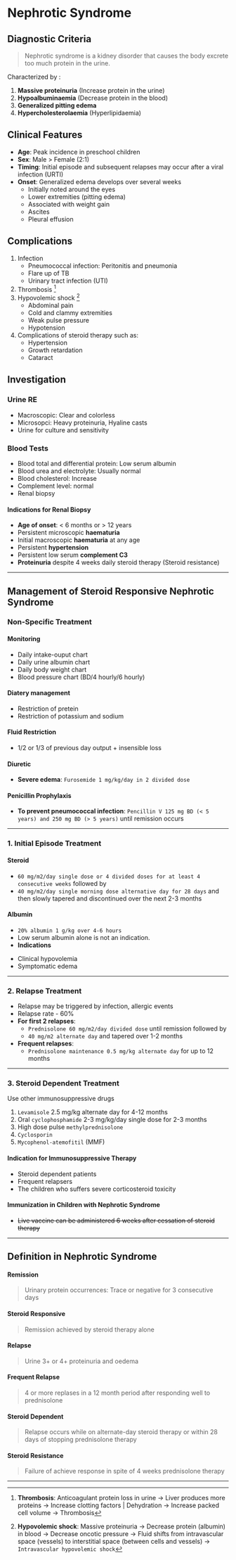 # Nephrotic Syndrome

## Diagnostic Criteria

> Nephrotic syndrome is a kidney disorder that causes the body excrete too much protein in the urine.

Characterized by :

1. **Massive proteinuria** (Increase protein in the urine)
2. **Hypoalbuminaemia** (Decrease protein in the blood)
3. **Generalized pitting edema**
4. **Hypercholesterolaemia** (Hyperlipidaemia)

## Clinical Features

- **Age**: Peak incidence in preschool children
- **Sex**: Male > Female (2:1)
- **Timing**: Initial episode and subsequent relapses may occur after a viral infection (URTI)
- **Onset**: Generalized edema develops over several weeks
  - Initially noted around the eyes
  - Lower extremities (pitting edema)
  - Associated with weight gain
  - Ascites
  - Pleural effusion

## Complications

1. Infection
   - Pneumococcal infection: Peritonitis and pneumonia
   - Flare up of TB
   - Urinary tract infection (UTI)
2. Thrombosis [^1]
3. Hypovolemic shock [^2]
   - Abdominal pain
   - Cold and clammy extremities
   - Weak pulse pressure
   - Hypotension
4. Complications of steroid therapy such as:
   - Hypertension
   - Growth retardation
   - Cataract

[^1]: **Thrombosis**: Anticoagulant protein loss in urine → Liver produces more proteins → Increase clotting factors | Dehydration → Increase packed cell volume → Thrombosis

[^2]: **Hypovolemic shock**: Massive proteinuria → Decrease protein (albumin) in blood → Decrease oncotic pressure → Fluid shifts from intravascular space (vessels) to interstitial space (between cells and vessels) → `Intravascular hypovolemic shock`

## Investigation

### Urine RE

- Macroscopic: Clear and colorless
- Microsopci: Heavy proteinuria, Hyaline casts
- Urine for culture and sensitivity

### Blood Tests

- Blood total and differential protein: Low serum albumin
- Blood urea and electrolyte: Usually normal
- Blood cholesterol: Increase
- Complement level: normal
- Renal biopsy

#### Indications for Renal Biopsy


<Callout emoji=''>

- **Age of onset**: < 6 months or > 12 years
- Persistent microscopic **haematuria**
- Initial macroscopic **haematuria** at any age
- Persistent **hypertension**
- Persistent low serum **complement C3**
- **Proteinuria** despite 4 weeks daily steroid therapy (Steroid resistance)

</Callout>

---

## Management of Steroid Responsive Nephrotic Syndrome

### Non-Specific Treatment

#### Monitoring

- Daily intake-ouput chart
- Daily urine albumin chart
- Daily body weight chart
- Blood pressure chart (BD/4 hourly/6 hourly)

#### Diatery management

- Restriction of pretein
- Restriction of potassium and sodium

#### Fluid Restriction

- 1/2 or 1/3 of previous day output + insensible loss

#### Diuretic

- **Severe edema**: `Furosemide 1 mg/kg/day in 2 divided dose`

#### Penicillin Prophylaxis

- **To prevent pneumococcal infection**: `Pencillin V 125 mg BD (< 5 years) and 250 mg BD (> 5 years)` until remission occurs

---

### 1. Initial Episode Treatment

#### Steroid

- `60 mg/m2/day single dose or 4 divided doses for at least 4 consecutive weeks` followed by
- `40 mg/m2/day single morning dose alternative day for 28 days` and then slowly tapered and discontinued over the next 2-3 months

#### Albumin

- `20% albumin 1 g/kg over 4-6 hours`
- Low serum albumin alone is not an indication.
- **Indications**

<Callout>

- Clinical hypovolemia
- Symptomatic edema

</Callout>

---

### 2. Relapse Treatment

- Relapse may be triggered by infection, allergic events
- Relapse rate - 60%
- **For first 2 relapses**:
  - `Prednisolone 60 mg/m2/day divided dose` until remission followed by
  - `40 mg/m2 alternate day` and tapered over 1-2 months
- **Frequent relapses**:
  - `Prednisolone maintenance 0.5 mg/kg alternate day` for up to 12 months

---

### 3. Steroid Dependent Treatment

Use other immunosuppressive drugs

1. `Levamisole` 2.5 mg/kg alternate day for 4-12 months
2. Oral `cyclophosphamide` 2-3 mg/kg/day single dose for 2-3 months
3. High dose pulse `methylprednisolone`
4. `Cyclosporin`
5. `Mycophenol-atemofitil` (MMF)

#### Indication for Immunosuppressive Therapy

<Callout emoji="">

- Steroid dependent patients
- Frequent relapsers
- The children who suffers severe corticosteroid toxicity

</Callout>

#### Immunization in Children with Nephrotic Syndrome

- ~~Live vaccine can be administered 6 weeks after cessation of steroid therapy~~

---

## Definition in Nephrotic Syndrome

#### Remission

> Urinary protein occurrences: Trace or negative for 3 consecutive days

#### Steroid Responsive

> Remission achieved by steroid therapy alone

#### Relapse

> Urine 3+ or 4+ proteinuria and oedema

#### Frequent Relapse

> 4 or more replases in a 12 month period after responding well to prednisolone

#### Steroid Dependent

> Relapse occurs while on alternate-day steroid therapy or within 28 days of stopping prednisolone therapy

#### Steroid Resistance

> Failure of achieve response in spite of 4 weeks prednisolone therapy

---
